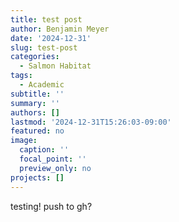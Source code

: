 ```yaml
---
title: test post
author: Benjamin Meyer
date: '2024-12-31'
slug: test-post
categories:
  - Salmon Habitat
tags:
  - Academic
subtitle: ''
summary: ''
authors: []
lastmod: '2024-12-31T15:26:03-09:00'
featured: no
image:
  caption: ''
  focal_point: ''
  preview_only: no
projects: []
---
```


testing! push to gh?
